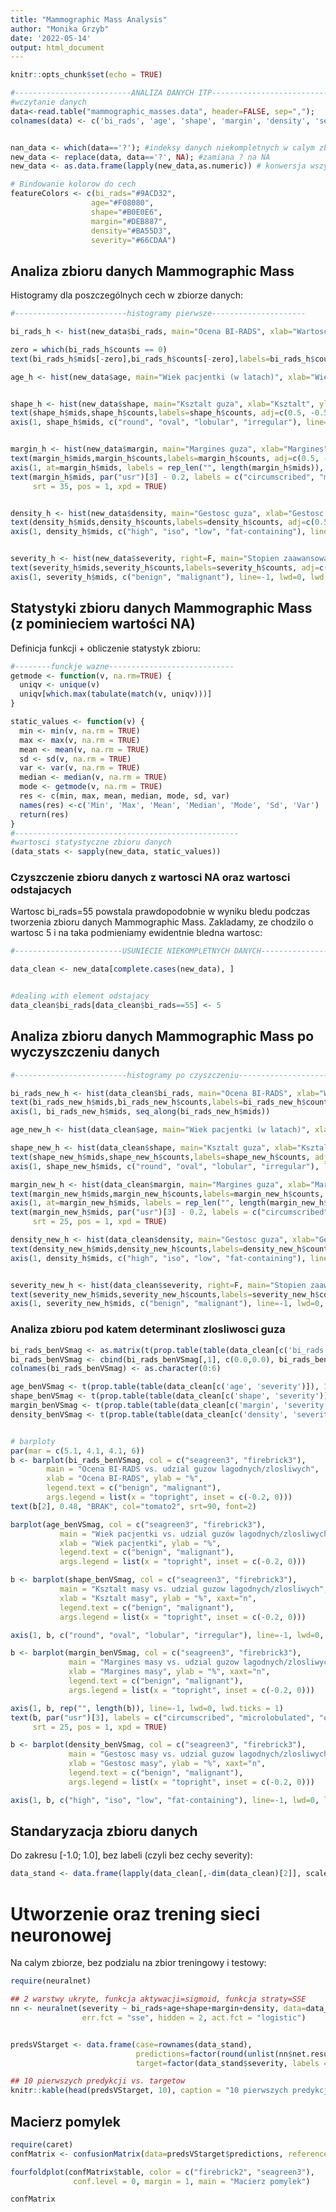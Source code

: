 ```yaml
---
title: "Mammographic Mass Analysis"
author: "Monika Grzyb"
date: '2022-05-14'
output: html_document
---
```


```r
knitr::opts_chunk$set(echo = TRUE)
```
```r
#--------------------------ANALIZA DANYCH ITP-------------------------------------------
#wczytanie danych
data<-read.table("mammographic_masses.data", header=FALSE, sep=",");
colnames(data) <- c('bi_rads', 'age', 'shape', 'margin', 'density', 'severity')


nan_data <- which(data=='?'); #indeksy danych niekompletnych w calym zbiorze (bez sensu bo pokazuje indeksy jakby data bylo wektorem)
new_data <- replace(data, data=='?', NA); #zamiana ? na NA
new_data <- as.data.frame(lapply(new_data,as.numeric)) # konwersja wszystkich wartosci w dataframie na numeric

# Bindowanie kolorow do cech
featureColors <- c(bi_rads="#9ACD32",
                  age="#F08080",
                  shape="#B0E0E6",
                  margin="#DEB887",
                  density="#BA55D3",
                  severity="#66CDAA")
```

## Analiza zbioru danych Mammographic Mass
Histogramy dla poszczególnych cech w zbiorze danych:

```r
#-------------------------histogramy pierwsze---------------------

bi_rads_h <- hist(new_data$bi_rads, main="Ocena BI-RADS", xlab="Wartosc", ylab="Ilosc wystapien", xlim=c(0,max(new_data$bi_rads, na.rm = TRUE)), ylim=c(0, 600), breaks=56, col="#9ACD32")

zero = which(bi_rads_h$counts == 0)
text(bi_rads_h$mids[-zero],bi_rads_h$counts[-zero],labels=bi_rads_h$counts[-zero], adj=c(0.5, -0.5))

age_h <- hist(new_data$age, main="Wiek pacjentki (w latach)", xlab="Wiek", ylab="Ilosc wystapien", xlim=c(0,100), breaks=99, col="#F08080")


shape_h <- hist(new_data$shape, main="Ksztalt guza", xlab="Ksztalt", ylab="Ilosc wystapien", xlim=c(0,4), ylim=c(0, 450), breaks=0:4, col="#B0E0E6", xaxt="n")
text(shape_h$mids,shape_h$counts,labels=shape_h$counts, adj=c(0.5, -0.5))
axis(1, shape_h$mids, c("round", "oval", "lobular", "irregular"), line=-1, lwd=0, lwd.ticks = 1)


margin_h <- hist(new_data$margin, main="Margines guza", xlab="Margines", ylab="Ilosc wystapien", xlim=c(0,max(new_data$margin, na.rm = TRUE)), ylim=c(0, 400), breaks=0:5, col="#DEB887", xaxt="n")
text(margin_h$mids,margin_h$counts,labels=margin_h$counts, adj=c(0.5, -0.5))
axis(1, at=margin_h$mids, labels = rep_len("", length(margin_h$mids)), lwd=0, lwd.ticks = 1, line = -1)
text(margin_h$mids, par("usr")[3] - 0.2, labels = c("circumscribed", "microlobulated", "obscured", "ill-defined", "spiculated"),
     srt = 35, pos = 1, xpd = TRUE)


density_h <- hist(new_data$density, main="Gestosc guza", xlab="Gestosc guza", ylab="Ilosc wystapien", xlim=c(0,max(new_data$density, na.rm = TRUE)), ylim=c(0, 850), breaks=0:4, col="#BA55D3", xaxt="n")
text(density_h$mids,density_h$counts,labels=density_h$counts, adj=c(0.5, -0.5))
axis(1, density_h$mids, c("high", "iso", "low", "fat-containing"), line=-1, lwd=0, lwd.ticks = 1)


severity_h <- hist(new_data$severity, right=F, main="Stopien zaawansowania guza", xlab="Zlosliwosc", ylab="Ilosc wystapien", xlim=c(0,1), ylim = c(0,600), breaks=2, col="#66CDAA", xaxt="n")
text(severity_h$mids,severity_h$counts,labels=severity_h$counts, adj=c(0.5, -0.5))
axis(1, severity_h$mids, c("benign", "malignant"), line=-1, lwd=0, lwd.ticks = 1)
```


## Statystyki zbioru danych Mammographic Mass (z pominieciem wartości NA)
Definicja funkcji + obliczenie statystyk zbioru:

```r
#--------funckje wazne----------------------------
getmode <- function(v, na.rm=TRUE) {
  uniqv <- unique(v)
  uniqv[which.max(tabulate(match(v, uniqv)))]
}

static_values <- function(v) {
  min <- min(v, na.rm = TRUE)
  max <- max(v, na.rm = TRUE)
  mean <- mean(v, na.rm = TRUE)
  sd <- sd(v, na.rm = TRUE)
  var <- var(v, na.rm = TRUE)
  median <- median(v, na.rm = TRUE)
  mode <- getmode(v, na.rm = TRUE)
  res <- c(min, max, mean, median, mode, sd, var)
  names(res) <-c('Min', 'Max', 'Mean', 'Median', 'Mode', 'Sd', 'Var')
  return(res)
}
#--------------------------------------------------
#wartosci statystyczne zbioru danych
(data_stats <- sapply(new_data, static_values))
```

### Czyszczenie zbioru danych z wartosci NA oraz wartosci odstajacych
Wartosc bi_rads=55 powstala prawdopodobnie w wyniku bledu podczas tworzenia
zbioru danych Mammographic Mass. Zakladamy, ze chodzilo o wartosc 5 i na taka
podmieniamy ewidentnie bledna wartosc:

```r
#------------------------USUNIECIE NIEKOMPLETNYCH DANYCH--------------------------------

data_clean <- new_data[complete.cases(new_data), ]


#dealing with element odstajacy
data_clean$bi_rads[data_clean$bi_rads==55] <- 5

```

## Analiza zbioru danych Mammographic Mass po wyczyszczeniu danych

```r
#-------------------------histogramy po czyszczeniu---------------------

bi_rads_new_h <- hist(data_clean$bi_rads, main="Ocena BI-RADS", xlab="Wartosc", ylab="Ilosc wystapien", xlim=c(0,max(data_clean$bi_rads, na.rm = TRUE)), ylim=c(0, 500), breaks=5, col="#9ACD32", xaxt="n")
text(bi_rads_new_h$mids,bi_rads_new_h$counts,labels=bi_rads_new_h$counts, adj=c(0.5, -0.5))
axis(1, bi_rads_new_h$mids, seq_along(bi_rads_new_h$mids))

age_new_h <- hist(data_clean$age, main="Wiek pacjentki (w latach)", xlab="Wiek", ylab="Ilosc wystapien", xlim=c(0,100), breaks=99, col="#F08080")

shape_new_h <- hist(data_clean$shape, main="Ksztalt guza", xlab="Ksztalt", ylab="Ilosc wystapien", xlim=c(0,4), ylim=c(0,400), breaks=0:4, col="#B0E0E6", xaxt="n")
text(shape_new_h$mids,shape_new_h$counts,labels=shape_new_h$counts, adj=c(0.5, -0.5))
axis(1, shape_new_h$mids, c("round", "oval", "lobular", "irregular"), line=-1, lwd=0, lwd.ticks = 1)

margin_new_h <- hist(data_clean$margin, main="Margines guza", xlab="Margines", ylab="Ilosc wystapien", xlim=c(0,max(data_clean$margin, na.rm = TRUE)), ylim=c(0,400), breaks=0:5, col="#DEB887", xaxt="n")
text(margin_new_h$mids,margin_new_h$counts,labels=margin_new_h$counts, adj=c(0.5, -0.5))
axis(1, at=margin_new_h$mids, labels = rep_len("", length(margin_new_h$mids)), lwd=0, lwd.ticks = 1, line = -1)
text(margin_new_h$mids, par("usr")[3] - 0.2, labels = c("circumscribed", "microlobulated", "obscured", "ill-defined", "spiculated"),
     srt = 25, pos = 1, xpd = TRUE)

density_new_h <- hist(data_clean$density, main="Gestosc guza", xlab="Gestosc guza", ylab="Ilosc wystapien", xlim=c(0,max(data_clean$density, na.rm = TRUE)), ylim=c(0,800), breaks=0:4, col="#BA55D3", xaxt="n")
text(density_new_h$mids,density_new_h$counts,labels=density_new_h$counts, adj=c(0.5, -0.5))
axis(1, density_h$mids, c("high", "iso", "low", "fat-containing"), line=-1, lwd=0, lwd.ticks = 1)


severity_new_h <- hist(data_clean$severity, right=F, main="Stopien zaawansowania guza", xlab="Zlosliwosc", ylab="Ilosc wystapien", xlim=c(0,1), ylim = c(0,500), breaks=2, col="#66CDAA", xaxt="n")
text(severity_new_h$mids,severity_new_h$counts,labels=severity_new_h$counts, adj=c(0.5, -0.5))
axis(1, severity_new_h$mids, c("benign", "malignant"), line=-1, lwd=0, lwd.ticks = 1)
```

### Analiza zbioru pod katem determinant zlosliwosci guza

```r

bi_rads_benVSmag <- as.matrix(t(prop.table(table(data_clean[c('bi_rads', 'severity')]), 1)))
bi_rads_benVSmag <- cbind(bi_rads_benVSmag[,1], c(0.0,0.0), bi_rads_benVSmag[,-1])
colnames(bi_rads_benVSmag) <- as.character(0:6)

age_benVSmag <- t(prop.table(table(data_clean[c('age', 'severity')]), 1))
shape_benVSmag <- t(prop.table(table(data_clean[c('shape', 'severity')]), 1))
margin_benVSmag <- t(prop.table(table(data_clean[c('margin', 'severity')]), 1))
density_benVSmag <- t(prop.table(table(data_clean[c('density', 'severity')]), 1))


# barploty
par(mar = c(5.1, 4.1, 4.1, 6))
b <- barplot(bi_rads_benVSmag, col = c("seagreen3", "firebrick3"),
        main = "Ocena BI-RADS vs. udzial guzow lagodnych/zlosliwych",
        xlab = "Ocena BI-RADS", ylab = "%",
        legend.text = c("benign", "malignant"),
        args.legend = list(x = "topright", inset = c(-0.2, 0)))
text(b[2], 0.48, "BRAK", col="tomato2", srt=90, font=2)

barplot(age_benVSmag, col = c("seagreen3", "firebrick3"),
           main = "Wiek pacjentki vs. udzial guzów lagodnych/zlosliwych",
           xlab = "Wiek pacjentki", ylab = "%",
           legend.text = c("benign", "malignant"),
           args.legend = list(x = "topright", inset = c(-0.2, 0)))

b <- barplot(shape_benVSmag, col = c("seagreen3", "firebrick3"),
           main = "Ksztalt masy vs. udzial guzow lagodnych/zlosliwych",
           xlab = "Ksztalt masy", ylab = "%", xaxt="n",
           legend.text = c("benign", "malignant"),
           args.legend = list(x = "topright", inset = c(-0.2, 0)))

axis(1, b, c("round", "oval", "lobular", "irregular"), line=-1, lwd=0, lwd.ticks = 1)

b <- barplot(margin_benVSmag, col = c("seagreen3", "firebrick3"),
             main = "Margines masy vs. udzial guzow lagodnych/zlosliwych",
             xlab = "Margines masy", ylab = "%", xaxt="n",
             legend.text = c("benign", "malignant"),
             args.legend = list(x = "topright", inset = c(-0.2, 0)))

axis(1, b, rep("", length(b)), line=-1, lwd=0, lwd.ticks = 1)
text(b, par("usr")[3], labels = c("circumscribed", "microlobulated", "obscured", "ill-defined", "spiculated"),
     srt = 25, pos = 1, xpd = TRUE)

b <- barplot(density_benVSmag, col = c("seagreen3", "firebrick3"),
             main = "Gestosc masy vs. udzial guzow lagodnych/zlosliwych",
             xlab = "Gestosc masy", ylab = "%", xaxt="n",
             legend.text = c("benign", "malignant"),
             args.legend = list(x = "topright", inset = c(-0.2, 0)))

axis(1, b, c("high", "iso", "low", "fat-containing"), line=-1, lwd=0, lwd.ticks = 1)

```

## Standaryzacja zbioru danych
Do zakresu [-1.0; 1.0], bez labeli (czyli bez cechy severity):

```r
data_stand <- data.frame(lapply(data_clean[,-dim(data_clean)[2]], scale), data_clean['severity'])
```


# Utworzenie oraz trening sieci neuronowej
Na calym zbiorze, bez podzialu na zbior treningowy i testowy:

```r
require(neuralnet)

## 2 warstwy ukryte, funkcja aktywacji=sigmoid, funkcja straty=SSE
nn <- neuralnet(severity ~ bi_rads+age+shape+margin+density, data=data_stand,
                err.fct = "sse", hidden = 2, act.fct = "logistic")


predsVStarget <- data.frame(case=rownames(data_stand),
                            predictions=factor(round(unlist(nn$net.result), digits = 0), labels = c('benign', 'malignant')),
                            target=factor(data_stand$severity, labels = c('benign', 'malignant')))

## 10 pierwszych predykcji vs. targetow
knitr::kable(head(predsVStarget, 10), caption = "10 pierwszych predykcji sieci")
```

## Macierz pomylek

```r
require(caret)
confMatrix <- confusionMatrix(data=predsVStarget$predictions, reference=predsVStarget$target, positive = "malignant")

fourfoldplot(confMatrix$table, color = c("firebrick2", "seagreen3"),
              conf.level = 0, margin = 1, main = "Macierz pomylek")

confMatrix
```

